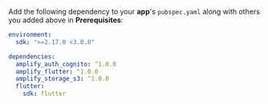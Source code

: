 Add the following dependency to your **app**'s `pubspec.yaml` along with others you added above in **Prerequisites**:

```yaml
environment:
  sdk: ">=2.17.0 <3.0.0"

dependencies:
  amplify_auth_cognito: ^1.0.0
  amplify_flutter: ^1.0.0
  amplify_storage_s3: ^1.0.0
  flutter:
    sdk: flutter
```